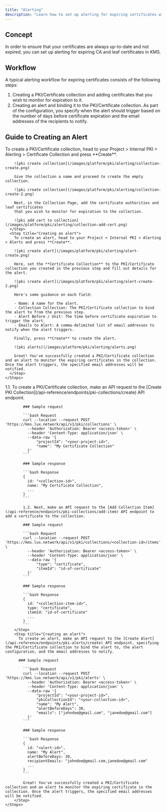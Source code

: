 ```yaml
---
title: "Alerting"
description: "Learn how to set up alerting for expiring certificates with KMS"
---
```


## Concept

In order to ensure that your certificates are always up-to-date and not expired, you can set up alerting for expiring CA and leaf certificates in KMS.

## Workflow

A typical alerting workflow for expiring certificates consists of the following steps:

1. Creating a PKI/Certificate collection and adding certificates that you wish to monitor for expiration to it.
2. Creating an alert and binding it to the PKI/Certificate collection. As part of the configuration, you specify when the alert should trigger based on the number of days before certificate expiration and the email addresses of the recipients to notify.

## Guide to Creating an Alert

<Tabs>
  <Tab title="KMS UI">
    <Steps>
      <Step title="Creating a PKI/Certificate collection">
        To create a PKI/Certificate collection, head to your Project > Internal
        PKI > Alerting > Certificate Collection and press **Create**. 
        
        ![pki create collection](/images/platform/pki/alerting/collection-create.png)
        
        Give the collection a name and proceed to create the empty collection.

        ![pki create collection](/images/platform/pki/alerting/collection-create-2.png)

        Next, in the Collection Page, add the certificate authorities and leaf certificates
        that you wish to monitor for expiration to the collection.

        ![pki add cert to collection](/images/platform/pki/alerting/collection-add-cert.png)
      </Step>
      <Step title="Creating an alert">
        To create an alert, head to your Project > Internal PKI > Alerting > Alerts and press **Create**.

        ![pki create alert](/images/platform/pki/alerting/alert-create.png)

        Here, set the **Certificate Collection** to the PKI/Certificate collection you created in the previous step and fill out details for the alert.

        ![pki create alert](/images/platform/pki/alerting/alert-create-2.png)

        Here's some guidance on each field:

        - Name: A name for the alert.
        - Collection Collection: The PKI/Certificate collection to bind the alert to from the previous step.
        - Alert Before / Unit: The time before certificate expiration to trigger the alert.
        - Emails to Alert: A comma-delimited list of email addresses to notify when the alert triggers.

        Finally, press **Create** to create the alert.

        ![pki alerts](/images/platform/pki/alerting/alerts.png)

        Great! You've successfully created a PKI/Certificate collection and an alert to monitor the expiring certificates in the collection. Once the alert triggers, the specified email addresses will be notified.
      </Step>
    </Steps>

  </Tab>
  <Tab title="API">
    <Steps>
        <Step title="Creating a PKI/Certificate collection">
            1.1. To create a PKI/Certificate collection, make an API request to the [Create PKI Collection](/api-reference/endpoints/pki-collections/create) API endpoint.

            ### Sample request

            ```bash Request
            curl --location --request POST 'https://kms.lux.network/api/v1/pki/collections' \
              --header 'Authorization: Bearer <access-token>' \
              --header 'Content-Type: application/json' \
              --data-raw '{
                  "projectId": "<your-project-id>",
                  "name": "My Certificate Collection"
              }'
            ```

            ### Sample response

            ```bash Response
            {
              id: "<collection-id>",
              name: "My Certificate Collection",
              ...
            }
            ```

            1.2. Next, make an API request to the [Add Collection Item](/api-reference/endpoints/pki-collections/add-item) API endpoint to add a certificate to the collection.

            ### Sample request

            ```bash Request
            curl --location --request POST 'https://kms.lux.network/api/v1/pki/collections/<collection-id>/items' \
              --header 'Authorization: Bearer <access-token>' \
              --header 'Content-Type: application/json' \
              --data-raw '{
                  "type": "certificate",
                  "itemId": "id-of-certificate"
              }'
            ```

            ### Sample response

            ```bash Response
            {
              id: "<collection-item-id>",
              type: "certificate",
              itemId: "id-of-certificate"
              ...
            }
            ```
        </Step>
        <Step title="Creating an alert">
          To create an alert, make an API request to the [Create Alert](/api-reference/endpoints/pki-alerts/create) API endpoint, specifying the PKI/Certificate collection to bind the alert to, the alert configuration, and the email addresses to notify.

          ### Sample request

            ```bash Request
            curl --location --request POST 'https://kms.lux.network/api/v1/pki/alerts' \
              --header 'Authorization: Bearer <access-token>' \
              --header 'Content-Type: application/json' \
              --data-raw '{
                  "projectId": "<your-project-id>",
                  "pkiCollectionId": "<your-collection-id>",
                  "name": "My Alert",
                  "alertBeforeDays": 30,
                  "emails": ["johndoe@gmail.com", "janedoe@gmail.com"]
              }'
            ```

            ### Sample response

            ```bash Response
            {
              id: "<alert-id>",
              name: "My Alert",
              alertBeforeDays: 30,
              recipientEmails: "johndoe@gmail.com,janedoe@gmail.com"
              ...
            }
            ```

            Great! You've successfully created a PKI/Certificate collection and an alert to monitor the expiring certificate in the collection. Once the alert triggers, the specified email addresses will be notified.
        </Step>
    </Steps>

  </Tab>
</Tabs>
